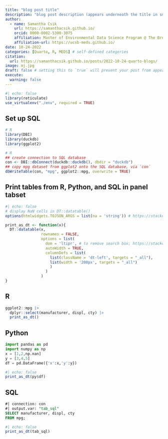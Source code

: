 ```yaml
---
title: "blog post title"
description: "blog post description (appears underneath the title in smaller text) which is included on the listing page"
author:
  - name: Samantha Csik
    url: https://samanthacsik.github.io/
    orcid: 0000-0002-5300-3075
    affiliation: Master of Environmental Data Science Program @ The Bren School (UCSB) & The National Center for Ecological Analysis & Synthesis
    affiliation-url: https://ucsb-meds.github.io/ 
date: 10-24-2022
categories: [Quarto, R, MEDS] # self-defined categories
citation: 
  url: https://samanthacsik.github.io/posts/2022-10-24-quarto-blogs/ 
image: mj.jpg
draft: false # setting this to `true` will prevent your post from appearing on your listing page until you're ready!
execute: 
  warning: false
---
```


```r
#| echo: false
library(reticulate)
use_virtualenv("./env", required = TRUE)
```


## Set up SQL
```r
# R
library(DBI)
library(duckdb)
library(ggplot2)
```

```r
# R
## create connection to SQL database
con <- DBI::dbConnect(duckdb::duckdb(), dbdir = "duckdb")
## copy mpg dataset from ggplot2 onto the SQL database, via `con`
dbWriteTable(con, "mpg", ggplot2::mpg, overwrite = TRUE)
```

## Print tables from R, Python, and SQL in panel tabset
```r
#| echo: false
# display NaN cells in DT::datatable()
options(htmlwidgets.TOJSON_ARGS = list(na = 'string')) # https://stackoverflow.com/a/48694410/6105259

print_as_dt <- function(x){
  DT::datatable(x,
                rownames = FALSE,
                options = list(
                  dom = 'ltipr', # to remove search box; https://stackoverflow.com/a/61952067/6105259
                  autoWidth = TRUE,
                  columnDefs = list(
                    list(className = 'dt-left', targets = "_all"),
                    list(width = '200px', targets = "_all")
                    )
                  )
                )
}
```

::: {.panel-tabset}

## R
```r
ggplot2::mpg |> 
  dplyr::select(manufacturer, displ, cty) |> 
  print_as_dt()
```

## Python

```python
import pandas as pd
import numpy as np
x = [1,2,np.nan]
y = [3,4,5]
df = pd.DataFrame({'x':x,'y':y})
```

```r
#| echo: false
print_as_dt(py$df)
```


## SQL
```sql
#| connection: con
#| output.var: "tab_sql"
SELECT manufacturer, displ, cty
FROM mpg;
```

```r
#| echo: false
print_as_dt(tab_sql)
```

:::